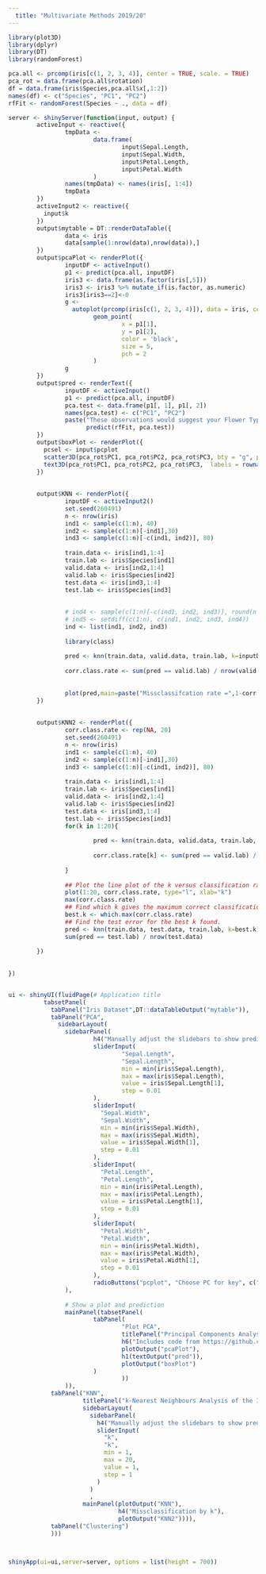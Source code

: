 ```yaml
---
  title: "Multivariate Methods 2019/20"
---
```



```r


library(plot3D)
library(dplyr)
library(DT)
library(randomForest)

pca.all <- prcomp(iris[c(1, 2, 3, 4)], center = TRUE, scale. = TRUE)
pca_rot = data.frame(pca.all$rotation)
df = data.frame(iris$Species,pca.all$x[,1:2])
names(df) <- c("Species", "PC1", "PC2")
rfFit <- randomForest(Species ~ ., data = df)

server <- shinyServer(function(input, output) {
        activeInput <- reactive({
                tmpData <-
                        data.frame(
                                input$Sepal.Length,
                                input$Sepal.Width,
                                input$Petal.Length,
                                input$Petal.Width
                        )
                names(tmpData) <- names(iris[, 1:4])
                tmpData
        })
        activeInput2 <- reactive({
          input$k
        })
        output$mytable = DT::renderDataTable({
                data <- iris
                data[sample(1:nrow(data),nrow(data)),]
        })
        output$pcaPlot <- renderPlot({
                inputDF <- activeInput()
                p1 <- predict(pca.all, inputDF)
                iris3 <- data.frame(as.factor(iris[,5]))
                iris3 <- iris3 %>% mutate_if(is.factor, as.numeric)
                iris3[iris3==2]<-0
                g <-
                  autoplot(prcomp(iris[c(1, 2, 3, 4)]), data = iris, colour = 'Species',frame = TRUE,frame.type = 't',frame.colour = 'Species',scale = 0,loadings = TRUE,loadings.colour = 'blue',loadings.label = TRUE,loadings.label.size = 5, shape = iris3[,1]) +
                        geom_point(
                                x = p1[1],
                                y = p1[2],
                                color = 'black',
                                size = 5,
                                pch = 2
                        )
                g
        })
        output$pred <- renderText({
                inputDF <- activeInput()
                p1 <- predict(pca.all, inputDF)
                pca.test <- data.frame(p1[, 1], p1[, 2])
                names(pca.test) <- c("PC1", "PC2")
                paste("These observations would suggest your Flower Type is",
                      predict(rfFit, pca.test))
        })
        output$boxPlot <- renderPlot({
          pcsel <- input$pcplot
          scatter3D(pca_rot$PC1, pca_rot$PC2, pca_rot$PC3, bty = "g", phi=0, xlab = "PC1", ylab ="PC2", zlab = "PC3", pch = 20, cex = 2, ticktype = "detailed", colvar=pca_rot[,pcsel], col = ramp.col(c("gold", "black", "blue")),clim=c(-0.9,0.8))
          text3D(pca_rot$PC1, pca_rot$PC2, pca_rot$PC3,  labels = rownames(pca_rot), add = TRUE, colkey = FALSE, cex = 1)
        })
        
        
        output$KNN <- renderPlot({
                inputDF <- activeInput2()
                set.seed(260491)
                n <- nrow(iris)
                ind1 <- sample(c(1:n), 40)
                ind2 <- sample(c(1:n)[-ind1],30)
                ind3 <- sample(c(1:n)[-c(ind1, ind2)], 80)
                
                train.data <- iris[ind1,1:4]
                train.lab <- iris$Species[ind1]
                valid.data <- iris[ind2,1:4]
                valid.lab <- iris$Species[ind2]
                test.data <- iris[ind3,1:4]
                test.lab <- iris$Species[ind3]
                
                
                # ind4 <- sample(c(1:n)[-c(ind1, ind2, ind3)], round(n / 5))
                # ind5 <- setdiff(c(1:n), c(ind1, ind2, ind3, ind4))
                ind <- list(ind1, ind2, ind3)
                
                library(class)
                
                pred <- knn(train.data, valid.data, train.lab, k=inputDF)
                        
                corr.class.rate <- sum(pred == valid.lab) / nrow(valid.data)
                        
                
                plot(pred,main=paste("Missclassifcation rate =",1-corr.class.rate))
        })
        
        
        output$KNN2 <- renderPlot({
                corr.class.rate <- rep(NA, 20)
                set.seed(260491)
                n <- nrow(iris)
                ind1 <- sample(c(1:n), 40)
                ind2 <- sample(c(1:n)[-ind1],30)
                ind3 <- sample(c(1:n)[-c(ind1, ind2)], 80)
                
                train.data <- iris[ind1,1:4]
                train.lab <- iris$Species[ind1]
                valid.data <- iris[ind2,1:4]
                valid.lab <- iris$Species[ind2]
                test.data <- iris[ind3,1:4]
                test.lab <- iris$Species[ind3]
                for(k in 1:20){
                        
                        pred <- knn(train.data, valid.data, train.lab, k=k)
                
                        corr.class.rate[k] <- sum(pred == valid.lab) / nrow(valid.data)
                
                }
        
                ## Plot the line plot of the k versus classification rates.
                plot(1:20, corr.class.rate, type="l", xlab="k")
                max(corr.class.rate)
                ## Find which k gives the maximum correct classification rate.
                best.k <- which.max(corr.class.rate)
                ## Find the test error for the best k found.
                pred <- knn(train.data, test.data, train.lab, k=best.k)
                sum(pred == test.lab) / nrow(test.data)
                
        })
        
        
})


ui <- shinyUI(fluidPage(# Application title
          tabsetPanel(
            tabPanel("Iris Dataset",DT::dataTableOutput("mytable")),
            tabPanel("PCA",
              sidebarLayout(
                sidebarPanel(
                        h4("Manually adjust the slidebars to show predictions"),
                        sliderInput(
                                "Sepal.Length",
                                "Sepal.Length",
                                min = min(iris$Sepal.Length),
                                max = max(iris$Sepal.Length),
                                value = iris$Sepal.Length[1],
                                step = 0.01
                        ),
                        sliderInput(
                          "Sepal.Width",
                          "Sepal.Width",
                          min = min(iris$Sepal.Width),
                          max = max(iris$Sepal.Width),
                          value = iris$Sepal.Width[1],
                          step = 0.01
                        ),
                        sliderInput(
                          "Petal.Length",
                          "Petal.Length",
                          min = min(iris$Petal.Length),
                          max = max(iris$Petal.Length),
                          value = iris$Petal.Length[1],
                          step = 0.01
                        ),
                        sliderInput(
                          "Petal.Width",
                          "Petal.Width",
                          min = min(iris$Petal.Width),
                          max = max(iris$Petal.Width),
                          value = iris$Petal.Width[1],
                          step = 0.01
                        ),
                        radioButtons("pcplot", "Choose PC for key", c("PC1","PC2","PC3"))
                ),
                
                # Show a plot and prediction
                mainPanel(tabsetPanel(
                        tabPanel(
                                "Plot PCA",
                                titlePanel("Principal Components Analysis of the Iris Dataset"),
                                h6("Includes code from https://github.com/eakalak-suthampan/dev_data_product amd https://reneshbedre.github.io/blog/pca_3d.html"),
                                plotOutput("pcaPlot"),
                                h1(textOutput("pred")),
                                plotOutput("boxPlot")
                        )
                                ))
                )),
            tabPanel("KNN",
                     titlePanel("k-Nearest Neighbours Analysis of the Iris Dataset"),
                     sidebarLayout(
                       sidebarPanel(
                         h4("Manually adjust the slidebars to show predictions"),
                         sliderInput(
                           "k",
                           "k",
                           min = 1,
                           max = 20,
                           value = 1,
                           step = 1
                         )
                       )
                       ,
                     mainPanel(plotOutput("KNN"),
                               h4("Missclassification by k"),
                               plotOutput("KNN2")))),
            tabPanel("Clustering")
            )))



shinyApp(ui=ui,server=server, options = list(height = 700))



```